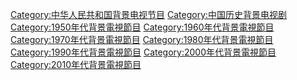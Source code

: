 {{中國歷史劃分類導航|背景電視劇}}

[[Category:中华人民共和国背景电视节目|Category:中华人民共和国背景电视节目]]
[[Category:中国历史背景电视剧|Category:中国历史背景电视剧]]
[[Category:1950年代背景電視節目|Category:1950年代背景電視節目]]
[[Category:1960年代背景電視節目|Category:1960年代背景電視節目]]
[[Category:1970年代背景電視節目|Category:1970年代背景電視節目]]
[[Category:1980年代背景電視節目|Category:1980年代背景電視節目]]
[[Category:1990年代背景電視節目|Category:1990年代背景電視節目]]
[[Category:2000年代背景電視節目|Category:2000年代背景電視節目]]
[[Category:2010年代背景電視節目|Category:2010年代背景電視節目]]